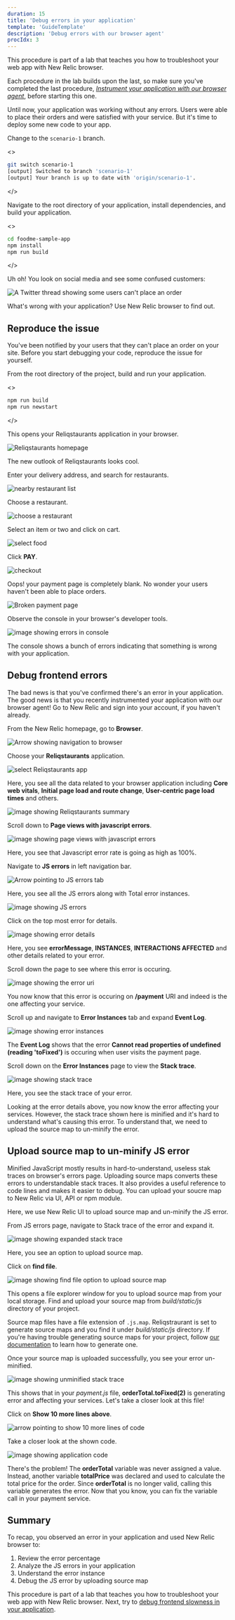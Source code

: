 ```yaml
---
duration: 15
title: 'Debug errors in your application'
template: 'GuideTemplate'
description: 'Debug errors with our browser agent'
procIdx: 3
---
```


<Callout variant="course" title="lab">

This procedure is part of a lab that teaches you how to troubleshoot your web app with New Relic browser.

Each procedure in the lab builds upon the last, so make sure you've completed the last procedure, [_Instrument your application with our browser agent_](/collect-data/browser/install-browser-agent), before starting this one.

</Callout>

Until now, your application was working without any errors. Users were able to place their orders and were satisfied with your service. But it's time to deploy some new code to your app.

Change to the `scenario-1` branch.

<>

```bash
git switch scenario-1
[output] Switched to branch 'scenario-1'
[output] Your branch is up to date with 'origin/scenario-1'.
```

</>

Navigate to the root directory of your application, install dependencies, and build your application.

<>

```bash
cd foodme-sample-app
npm install
npm run build
```

</>

Uh oh! You look on social media and see some confused customers:

![A Twitter thread showing some users can't place an order](../../../images/nr-browser/scenario-1/tweet.png)

What's wrong with your application? Use New Relic browser to find out.

## Reproduce the issue

You've been notified by your users that they can't place an order on your site. Before you start debugging your code, reproduce the issue for yourself.

<Steps>

<Step>

From the root directory of the project, build and run your application.

<>

```bash
npm run build
npm run newstart
```

</>

This opens your Reliqstaurants application in your browser.

![Reliqstaurants homepage](../../../images/nr-browser/scenario-1/new-homepage.png)

The new outlook of Reliqstaurants looks cool. 

</Step>

<Step>

Enter your delivery address, and search for restaurants.

![nearby restaurant list](../../../images/nr-browser/restaurant-list.png)

</Step>

<Step>

Choose a restaurant.

![choose a restaurant](../../../images/nr-browser/choose-restaurant.png)

</Step>

<Step>

Select an item or two and click on cart.

![select food](../../../images/nr-browser/select-food.png)

</Step>

<Step>

Click **PAY**.

![checkout](../../../images/nr-browser/checkout.png)

Oops! your payment page is completely blank. No wonder your users haven't been able to place orders. 

![Broken payment page](../../../images/nr-browser/scenario-1/broken-payment-page.png)

</Step>

<Step>

Observe the console in your browser's developer tools.

![image showing errors in console](../../../images/nr-browser/scenario-1/errors.png)

The console shows a bunch of errors indicating that something is wrong with your application.

</Step>

</Steps>

## Debug frontend errors

The bad news is that you've confirmed there's an error in your application. The good news is that you recently instrumented your application with our browser agent! Go to New Relic and sign into your account, if you haven't already.

<Steps>

<Step>

From the New Relic homepage, go to **Browser**.

![Arrow showing navigation to browser](../../../images/nr-browser/scenario-1/navigate-to-browser.png)

</Step>

<Step>

Choose your **Reliqstaurants** application.

![select Reliqstaurants app](../../../images/nr-browser/scenario-1/browser-apps.png)

</Step>

<Step>

Here, you see all the data related to your browser application including **Core web vitals**, **Initial page load and route change**, **User-centric page load times** and others.

![image showing Reliqstaurants summary](../../../images/nr-browser/scenario-1/reliq-summary.png)

</Step>

<Step>

Scroll down to **Page views with javascript errors**.

![image showing page views with javascript errors](../../../images/nr-browser/scenario-1/page-with-js-errors.png)

Here, you see that Javascript error rate is going as high as 100%. 

</Step>

<Step>

Navigate to **JS errors** in left navigation bar.

![Arrow pointing to JS errors tab](../../../images/nr-browser/scenario-1/navigate-to-js-errors.png)

Here, you see all the JS errors along with Total error instances. 

![image showing JS errors](../../../images/nr-browser/scenario-1/js-errors.png)

</Step>

<Step>

Click on the top most error for details.

![image showing error details](../../../images/nr-browser/scenario-1/top-js-error.png)

Here, you see **errorMessage**, **INSTANCES**, **INTERACTIONS AFFECTED** and other details related to your error.

Scroll down the page to see where this error is occuring.

![image showing the error uri](../../../images/nr-browser/scenario-1/error-uri.png)

You now know that this error is occuring on **/payment** URI and indeed is the one affecting your service.

</Step>

<Step>

Scroll up and navigate to **Error Instances** tab and expand **Event Log**. 

![image showing error instances](../../../images/nr-browser/scenario-1/error-instances.png)

The **Event Log** shows that the error **Cannot read properties of undefined (reading 'toFixed')** is occuring when user visits the payment page. 

</Step>

<Step>

Scroll down on the **Error Instances** page to view the **Stack trace**.

![image showing stack trace](../../../images/nr-browser/scenario-1/stack-trace.png)

Here, you see the stack trace of your error.

</Step>

</Steps>

Looking at the error details above, you now know the error affecting your services. However, the stack trace shown here is minified and it's hard to understand what's causing this error. To understand that, we need to upload the source map to un-minify the error. 

## Upload source map to un-minify JS error

Minified JavaScript mostly results in hard-to-understand, useless stak traces on browser's errors page. Uploading source maps converts these errors to understandable stack traces. It also provides a useful reference to code lines and makes it easier to debug.
You can upload your soucre map to New Relic via UI, API or npm module. 

Here, we use New Relic UI to upload source map and un-minify the JS error.

<Steps>

<Step>

From JS errors page, navigate to Stack trace of the error and expand it. 

![image showing expanded stack trace](../../../images/nr-browser/scenario-1/expand-stack-trace.png)

Here, you see an option to upload source map. 

</Step>

<Step>

Click on **find file**. 

![image showing find file option to upload source map](../../../images/nr-browser/scenario-1/find-file.png)

This opens a file explorer window for you to upload source map from your local storage. Find and upload your source map from _build/static/js_ directory of your project.

<Callout variant='tip'>

Source map files have a file extension of `.js.map`. Reliqstraurant is set to generate source maps and you find it under _build/static/js_ directory.
If you're having trouble generating source maps for your project, follow [our documentation](https://docs.newrelic.com/docs/browser/browser-monitoring/browser-pro-features/upload-source-maps-un-minify-js-errors#generate-maps) to learn how to generate one.

</Callout>

</Step>

<Step>

Once your source map is uploaded successfully, you see your error un-minified.

![image showing unminified stack trace](../../../images/nr-browser/scenario-1/un-minified.png)

This shows that in your _payment.js_ file, **orderTotal.toFixed(2)** is generating error and affecting your services. Let's take a closer look at this file!

</Step>

<Step>

Click on **Show 10 more lines above**.

![arrow pointing to show 10 more lines of code](../../../images/nr-browser/scenario-1/show-10-more-lines.png)

</Step>

<Step>

Take a closer look at the shown code.

![image showing application code](../../../images/nr-browser/scenario-1/expanded-code.png)

</Step>

</Steps>

There's the problem! The **orderTotal** variable was never assigned a value. Instead, another variable **totalPrice** was declared and used to calculate the total price for the order. Since **orderTotal** is no longer valid, calling this variable generates the error.
Now that you know, you can fix the variable call in your payment service.

## Summary

To recap, you observed an error in your application and used New Relic browser to:
1. Review the error percentage
2. Analyze the JS errors in your application
3. Understand the error instance
4. Debug the JS error by uploading source map

<Callout variant="course" title="lab">

This procedure is part of a lab that teaches you how to troubleshoot your web app with New Relic browser. Next, try to [debug frontend slowness in your application](/collect-data/browser/debug-slowness).

</Callout>